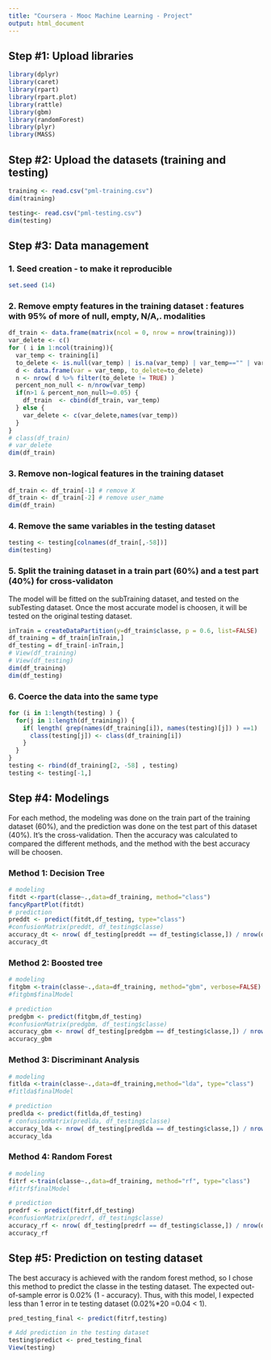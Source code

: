 ```yaml
---
title: "Coursera - Mooc Machine Learning - Project"
output: html_document
---
```


## Step #1: Upload libraries
```r
library(dplyr)
library(caret)
library(rpart)
library(rpart.plot)
library(rattle)
library(gbm)
library(randomForest)
library(plyr)
library(MASS)
```

## Step #2: Upload the datasets (training and testing)
```r
training <- read.csv("pml-training.csv")
dim(training)

testing<- read.csv("pml-testing.csv")
dim(testing)
```


## Step #3: Data management

### 1. Seed creation - to make it reproducible
```r
set.seed (14)
```

### 2. Remove empty features in the training dataset : features with 95% of more of null, empty, N/A,. modalities
```r
df_train <- data.frame(matrix(ncol = 0, nrow = nrow(training)))
var_delete <- c()
for ( i in 1:ncol(training)){
  var_temp <- training[i]
  to_delete <- is.null(var_temp) | is.na(var_temp) | var_temp=="" | var_temp=="#DIV/0!" 
  d <- data.frame(var = var_temp, to_delete=to_delete)
  n <- nrow( d %>% filter(to_delete != TRUE) )
  percent_non_null <- n/nrow(var_temp)
  if(n>1 & percent_non_null>=0.05) {
    df_train  <- cbind(df_train, var_temp) 
  } else {
    var_delete <- c(var_delete,names(var_temp))
  }
}
# class(df_train)
# var_delete
dim(df_train)
```

### 3.	Remove non-logical features in the training dataset 
```r
df_train <- df_train[-1] # remove X
df_train <- df_train[-2] # remove user_name
dim(df_train)
```

### 4.	Remove the same variables in the testing dataset
```r
testing <- testing[colnames(df_train[,-58])]
dim(testing)
```

### 5.	Split the training dataset in a train part (60%) and a test part (40%) for cross-validaton
The model will be fitted on the subTraining dataset, and tested on the subTesting dataset. Once the most accurate model is choosen, it will be tested on the original testing dataset.
```r
inTrain = createDataPartition(y=df_train$classe, p = 0.6, list=FALSE)
df_training = df_train[inTrain,]
df_testing = df_train[-inTrain,]
# View(df_training)
# View(df_testing)
dim(df_training)
dim(df_testing)
```

### 6. Coerce the data into the same type
```r
for (i in 1:length(testing) ) {
  for(j in 1:length(df_training)) {
    if( length( grep(names(df_training[i]), names(testing)[j]) ) ==1)  {
      class(testing[j]) <- class(df_training[i])
    }      
  }      
}
testing <- rbind(df_training[2, -58] , testing) 
testing <- testing[-1,]
```

## Step #4: Modelings
For each method, the modeling was done on the train part of the training dataset (60%), and the prediction was done on the test part of this dataset (40%). It's the cross-validation. Then the accuracy was calculated to compared the different methods, and the method with the best accuracy will be choosen.

### Method 1: Decision Tree
```r
# modeling
fitdt <-rpart(classe~.,data=df_training, method="class")
fancyRpartPlot(fitdt)
# prediction
preddt <- predict(fitdt,df_testing, type="class")
#confusionMatrix(preddt, df_testing$classe)
accuracy_dt <- nrow( df_testing[preddt == df_testing$classe,]) / nrow(df_testing)
accuracy_dt
```
### Method 2: Boosted tree
```r
# modeling
fitgbm <-train(classe~.,data=df_training, method="gbm", verbose=FALSE) 
#fitgbm$finalModel

# prediction
predgbm <- predict(fitgbm,df_testing)
#confusionMatrix(predgbm, df_testing$classe)
accuracy_gbm <- nrow( df_testing[predgbm == df_testing$classe,]) / nrow(df_testing)
accuracy_gbm
```
### Method 3: Discriminant Analysis
```r
# modeling
fitlda <-train(classe~.,data=df_training,method="lda", type="class") 
#fitlda$finalModel

# prediction
predlda <- predict(fitlda,df_testing)
# confusionMatrix(predlda, df_testing$classe)
accuracy_lda <- nrow( df_testing[predlda == df_testing$classe,]) / nrow(df_testing)
accuracy_lda
```
### Method 4: Random Forest
```r
# modeling
fitrf <-train(classe~.,data=df_training, method="rf", type="class") 
#fitrf$finalModel

# prediction
predrf <- predict(fitrf,df_testing)
#confusionMatrix(predrf, df_testing$classe)
accuracy_rf <- nrow( df_testing[predrf == df_testing$classe,]) / nrow(df_testing)
accuracy_rf
```
## Step #5: Prediction on testing dataset
The best accuracy is achieved with the random forest method, so I chose this method to predict the classe in the testing dataset.
The expected out-of-sample error is 0.02% (1 - accuracy).
Thus, with this model, I expected less than 1 error in te testing dataset (0.02%*20 =0.04 < 1).
```r
pred_testing_final <- predict(fitrf,testing)

# Add prediction in the testing dataset
testing$predict <- pred_testing_final 
View(testing)
```